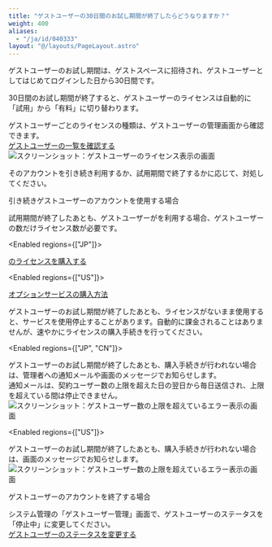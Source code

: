 ```yaml
---
title: "ゲストユーザーの30日間のお試し期間が終了したらどうなりますか？"
weight: 400
aliases:
  - "/ja/id/040333"
layout: "@/layouts/PageLayout.astro"
---
```




ゲストユーザーのお試し期間は、ゲストスペースに招待され、ゲストユーザーとしてはじめてログインした日から30日間です。

30日間のお試し期間が終了すると、ゲストユーザーのライセンスは自動的に「試用」から「有料」に切り替わります。  

ゲストユーザーごとのライセンスの種類は、ゲストユーザーの管理画面から確認できます。  
[ゲストユーザーの一覧を確認する](/k/ja/id/040823.html)
<Img src="/k/kintone/img-ja/end_guest_trial_01.png" alt="スクリーンショット：ゲストユーザーのライセンス表示の画面" />

そのアカウントを引き続き利用するか、試用期間で終了するかに応じて、対処してください。

<Heading id="guest_end_guest_trial_10">引き続きゲストユーザーのアカウントを使用する場合</Heading>

試用期間が終了したあとも、ゲストユーザーが<Kintone />を利用する場合、ゲストユーザーの数だけライセンス数が必要です。

<Enabled regions={["JP"]}>

[<Service />のライセンスを購入する](/s/ja/id/05055.html)

</Enabled>

<Enabled regions={["US"]}>

[オプションサービスの購入方法](/store/ja/id/03022.html)

</Enabled>

ゲストユーザーのお試し期間が終了したあとも、ライセンスがないまま使用すると、サービスを使用停止することがあります。自動的に課金されることはありませんが、速やかにライセンスの購入手続きを行ってください。

<Enabled regions={["JP", "CN"]}>

<Warning>

ゲストユーザーのお試し期間が終了したあとも、購入手続きが行われない場合は、<Store />管理者への通知メールや<SlashUi />画面のメッセージでお知らせします。  
通知メールは、契約ユーザー数の上限を超えた日の翌日から毎日送信され、上限を超えている間は停止できません。  
<Img src="/k/kintone/img-ja/end_guest_trial_02.png" alt="スクリーンショット：ゲストユーザー数の上限を超えているエラー表示の画面" />

</Warning>

</Enabled>

<Enabled regions={["US"]}>

<Warning>

ゲストユーザーのお試し期間が終了したあとも、購入手続きが行われない場合は、<SlashUi />画面のメッセージでお知らせします。  
<Img src="/k/kintone/img-ja/end_guest_trial_02.png" alt="スクリーンショット：ゲストユーザー数の上限を超えているエラー表示の画面" />

</Warning>

</Enabled>

<Heading id="guest_end_guest_trial_20">ゲストユーザーのアカウントを終了する場合</Heading>

<Kintone />システム管理の「ゲストユーザー管理」画面で、ゲストユーザーのステータスを「停止中」に変更してください。  
[ゲストユーザーのステータスを変更する](/k/ja/id/040823.html#guest_confirm_guest_list_30)
